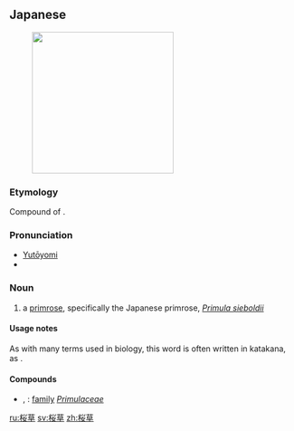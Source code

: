 ==Japanese==
{{wikipedia|lang=ja|サクラソウ}}
{{ja-kanjitab|桜|草}}
{{wikipedia|Primula sieboldii}}
[[File:Primula_sieboldii1.jpg|thumb|250px|{{lang|ja|桜草}}]]

===Etymology===
Compound of {{compound|lang=ja|sort=さくらそう|桜|tr1=sakura|t1=cherry blossom|草|tr2=sō|t2=grass}}.

===Pronunciation===
* [[湯桶読み|Yutōyomi]]
* {{IPA|lang=ja|[sa̠ku͍ɽa̠ so̞ː]}}

===Noun===
{{ja-noun|さくらそう|サクラソウ|hhira=さくらさう}}

# a [[primrose]], specifically the Japanese primrose, ''[[Primula sieboldii]]''

====Usage notes====
As with many terms used in biology, this word is often written in katakana, as {{l|ja|サクラソウ}}.

====Compounds====
* {{l|ja|桜草科}}, {{l|ja|サクラソウ科|tr=[[さくらそうか]], ''[[sakurasō-ka]]''}}: [[family]] ''[[Primulaceae]]''

[[ru:桜草]]
[[sv:桜草]]
[[zh:桜草]]